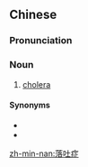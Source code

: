 ==Chinese==
{{zh-forms|type=21}}

===Pronunciation===
{{zh-pron
|mn=làu-thò͘-chèng
|cat=n
}}

===Noun===
{{zh-noun}}

# [[cholera]]

====Synonyms====
* {{zh-l|落吐痧}}
* {{zh-l|霍亂}}

[[zh-min-nan:落吐症]]